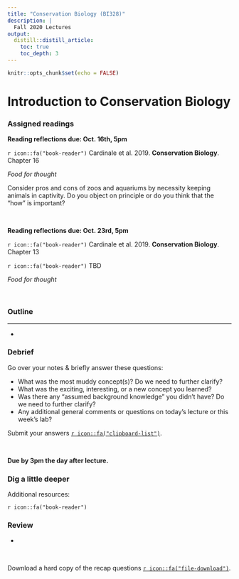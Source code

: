 ```yaml
---
title: "Conservation Biology (BI328)"
description: | 
  Fall 2020 Lectures
output:
  distill::distill_article:
    toc: true
    toc_depth: 3
---
```


```r

knitr::opts_chunk$set(echo = FALSE)

```

# Introduction to Conservation Biology

### Assigned readings

**Reading reflections due: Oct. 16th, 5pm**

`r icon::fa("book-reader")` Cardinale et al. 2019. **Conservation Biology**. Chapter 16


*Food for thought*

Consider pros and cons of zoos and aquariums by necessity keeping animals in captivity. Do you object on principle or do you think that the "how" is important? 


<br>

**Reading reflections due: Oct. 23rd, 5pm**

`r icon::fa("book-reader")` Cardinale et al. 2019. **Conservation Biology**. Chapter 13

`r icon::fa("book-reader")` TBD

*Food for thought*




<br>

### Outline

** **

* 




### Debrief

Go over your notes & briefly answer these questions:

*	What was the most muddy concept(s)? Do we need to further clarify?
*	What was the exciting, interesting, or a new concept you learned?
*	Was there any “assumed background knowledge” you didn’t have? Do we need to further clarify?
*	Any additional general comments or questions on today's lecture or this week’s lab?

Submit your answers [`r icon::fa("clipboard-list")`](https://docs.google.com/forms/d/e/1FAIpQLSf_wpIenOLXtsZ24-3Aa120mgZmN3ioZHVkA342ZCYOj5OQug/viewform?usp=sf_link).


<br>

**Due by 3pm the day after lecture.**


### Dig a little deeper

Additional resources:

`r icon::fa("book-reader")` 



### Review

* 

<br>

Download a hard copy of the recap questions [`r icon::fa("file-download")`](/files/.pdf).
